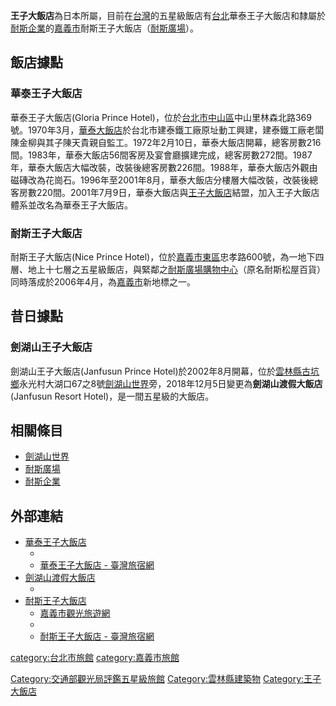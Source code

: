 {{Infobox Company 
| company_name       = 華泰王子大飯店
| company_name_en    = {{lang|en|Gloria Prince Hotel}}
| company_logo       =Gloria Prince Hotel Taipei 20150912.jpg
| company_type       = [[旅館|旅館]]
| market_information = 
| foundation         = 1970年3月
| location           = {{ROC-TW}}<br>[[臺北市|臺北市]][[中山區_(臺北市)|中山區]]中山里林森北路369號
| area_served        = [[台灣|台灣]][[臺北市|臺北市]]
| local_code_name            = TW
| local_code            = 11658137
| founder            = 
| key_people         = [[董事長|董事長]]：[[陳天貴|陳天貴]]
| industry           = 觀光旅館業
| products           = 
| revenue            = 
| operating_income   = 
| profit             = 
| market_value       =
| num_employees      = 
| P/E ratio          =
| earnings per share = 
| Net asset value    =
| divisions          =
| major_shareholder  = 
| subsid             = 
| capital            = [[新台幣|新台幣]]850,000,000元
| homepage           = [https://www.gloriahotel.com/ www.gloriahotel.com]
| footnotes          =
| width              = 
}}
{{Infobox Company 
| company_name       = 耐斯王子大飯店
| company_name_en    = {{lang|en|Nice Prince Hotel}}
| company_logo       =
| company_type       = [[旅館|旅館]]
| market_information = 
| foundation         = 2006年4月
| location           = {{TWN}}[[嘉義市|嘉義市]][[東區_(嘉義市)|東區]]忠孝路600號
| area_served        = [[台灣|台灣]][[嘉義市|嘉義市]]
| local_code_name            = TW
| local_code            = 42588333
| founder            = 
| key_people         = [[董事長|董事長]]：[[陳志倫|陳志倫]]
| industry           = 觀光旅館業
| products           = 
| revenue            = 
| operating_income   = 
| profit             = 
| market_value       =
| num_employees      = 
| P/E ratio          =
| earnings per share = 
| Net asset value    =
| divisions          =
| major_shareholder  = 
| subsid             = 
| capital            = [[新台幣|新台幣]]1,728,000,000元
| homepage           = [http://www.niceprincehotel.com.tw/index.aspx www.niceprincehotel.com.tw]
| footnotes          =
| width              = 
}}

'''王子大飯店'''為日本{{link-ja|西武集團|西武グループ}}所屬，目前在[[台灣|台灣]]的五星級飯店有[[台北|台北]]華泰王子大飯店和隸屬於[[耐斯企業|耐斯企業]]的[[嘉義市|嘉義市]]耐斯王子大飯店（[[耐斯廣場|耐斯廣場]]）。

== 飯店據點 ==
===華泰王子大飯店===
華泰王子大飯店(Gloria Prince Hotel)，位於[[台北市|台北市]][[中山區_(臺北市)|中山區]]中山里林森北路369號。1970年3月，[[華泰大飯店|華泰大飯店]]於台北市建泰鐵工廠原址動工興建，建泰鐵工廠老闆陳金柳與其子陳天貴親自監工。1972年2月10日，華泰大飯店開幕，總客房數216間。1983年，華泰大飯店56間客房及宴會廳擴建完成，總客房數272間。1987年，華泰大飯店大幅改裝，改裝後總客房數226間。1988年，華泰大飯店外觀由磁磚改為花崗石。1996年至2001年8月，華泰大飯店分樓層大幅改裝，改裝後總客房數220間。2001年7月9日，華泰大飯店與[[王子大飯店_(日本)|王子大飯店]]結盟，加入王子大飯店體系並改名為華泰王子大飯店。

===耐斯王子大飯店===
耐斯王子大飯店(Nice Prince Hotel)，位於[[嘉義市|嘉義市]][[東區_(嘉義市)|東區]]忠孝路600號，為一地下四層、地上十七層之五星級飯店，與緊鄰之[[耐斯廣場|耐斯廣場購物中心]]（原名耐斯松屋百貨）同時落成於2006年4月，為[[嘉義市|嘉義市]]新地標之一。

== 昔日據點 ==
===劍湖山王子大飯店===
劍湖山王子大飯店(Janfusun Prince Hotel)於2002年8月開幕，位於[[雲林縣|雲林縣]][[古坑鄉|古坑鄉]]永光村大湖口67之8號[[劍湖山世界|劍湖山世界]]旁，2018年12月5日變更為'''劍湖山渡假大飯店'''(Janfusun Resort Hotel)，是一間五星級的大飯店。

==相關條目==
*[[劍湖山世界|劍湖山世界]]
*[[耐斯廣場|耐斯廣場]]
*[[耐斯企業|耐斯企業]]

==外部連結==
* [https://www.gloriahotel.com/ 華泰王子大飯店] {{Wayback|url=https://www.gloriahotel.com/ |date=20140803150731 }}
**{{facebook|gloriaprincefanpage|華泰王子大飯店}}
**[https://taiwanstay.net.tw/room/1523 華泰王子大飯店 - 臺灣旅宿網] {{Wayback|url=https://taiwanstay.net.tw/room/1523 |date=20210308120657 }}
* [http://www.jph.com.tw/ 劍湖山渡假大飯店] {{Wayback|url=http://www.jph.com.tw/ |date=20070811183657 }}
**{{facebook|janfusunhotel|劍湖山渡假大飯店}}
* [http://www.niceprincehotel.com.tw/ 耐斯王子大飯店] {{Wayback|url=http://www.niceprincehotel.com.tw/ |date=20140625110740 }}
**[https://travel.chiayi.gov.tw/hotel-content?id=5 嘉義市觀光旅遊網] {{Wayback|url=https://travel.chiayi.gov.tw/hotel-content?id=5 |date=20210118124136 }}
**{{facebook|niceprincefb|耐斯王子大飯店}}
**[https://taiwanstay.net.tw/room/14782 耐斯王子大飯店 - 臺灣旅宿網] {{Wayback|url=https://taiwanstay.net.tw/room/14782 |date=20210817160233 }}

{{台灣5星級旅館}}

[[Category:交通部觀光局評鑑五星級旅館|Category:交通部觀光局評鑑五星級旅館]]
[[category:台北市旅館|category:台北市旅館]]
[[Category:雲林縣建築物|Category:雲林縣建築物]]
[[category:嘉義市旅館|category:嘉義市旅館]]
[[Category:王子大飯店|Category:王子大飯店]]